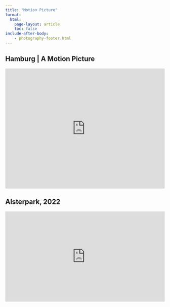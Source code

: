 ```yaml
---
title: "Motion Picture"
format: 
  html:
    page-layout: article
    toc: false
include-after-body: 
    - photography-footer.html
---
```


## Hamburg | A Motion Picture

<div style="padding:75% 0 0 0;position:relative;"><iframe src="https://player.vimeo.com/video/1002318715?badge=0&amp;autopause=0&amp;player_id=0&amp;app_id=58479" frameborder="0" allow="autoplay; fullscreen; picture-in-picture; clipboard-write" style="position:absolute;top:0;left:0;width:100%;height:100%;" title="Hamburg - A Motion Picture"></iframe></div><script src="https://player.vimeo.com/api/player.js"></script>

## Alsterpark, 2022

<div style="padding:56.25% 0 0 0;position:relative;"><iframe src="https://player.vimeo.com/video/997870235?badge=0&amp;autopause=0&amp;player_id=0&amp;app_id=58479" frameborder="0" allow="autoplay; fullscreen; picture-in-picture; clipboard-write" style="position:absolute;top:0;left:0;width:100%;height:100%;" title="Alsterpark"></iframe></div><script src="https://player.vimeo.com/api/player.js"></script>
